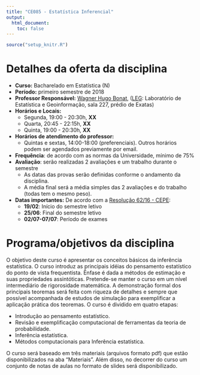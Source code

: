 ```yaml
---
title: "CE085 - Estatística Inferencial"
output:
  html_document:
    toc: false
---
```


```r
source("setup_knitr.R")
```

<!-- <div class="alert alert-danger" role="alert"> **ATENÇÃO!** Aqui é um -->
<!-- espaço para avisos. Comente quando não utilizar. </div> -->

# Detalhes da oferta da disciplina

- **Curso:** Bacharelado em Estatística (N)
- **Período:** primeiro semestre de 2018
- **Professor Responsável:** [Wagner Hugo Bonat][], ([LEG][]:
  Laboratório de Estatística e Geoinformação, sala 227, prédio de Exatas)
- **Horários e Locais:**
    - Segunda, 19:00 - 20:30h, **XX**
    - Quarta, 20:45 - 22:15h, **XX**
    - Quinta, 19:00 - 20:30h, **XX**
- **Horários de atendimento do professor:**
    - Quintas e sextas, 14:00-18:00 (preferenciais). Outros horários
      podem ser agendados previamente por email.
- **Frequência**: de acordo com as normas da Universidade, mínimo de 75%
- **Avaliação**: serão realizadas 2 avaliações e um trabalho durante o semestre
    - As datas das provas serão definidas conforme o andamento da
      disciplina.
    - A média final será a média simples das 2 avaliações e do trabalho (todas tem o mesmo
      peso).
- **Datas importantes:** De acordo com a [Resolução 62/16 - CEPE][]:
    - **19/02**: Início do semestre letivo
    - **25/06**: Final do semestre letivo
    - **02/07-07/07**: Período de exames

# Programa/objetivos da disciplina

O objetivo deste curso é apresentar os conceitos básicos da inferência
estatística. O curso introduz as principais idéias do pensamento
estatístico do ponto de vista frequentista. Ênfase é dada a métodos de 
estimação e suas propriedades assintóticas. Pretende-se manter o curso
em um nível intermediário de rigorosidade matemática. A demonstração
formal dos principais teoremas será feita com riqueza de detalhes e
sempre que possível acompanhada de estudos de simulação para exemplificar
a aplicação prática dos teoremas. O curso é dividido em quatro etapas:

- Introdução ao pensamento estatístico.
- Revisão e exemplificação computacional de ferramentas da teoria de probabilidade.
- Inferência estatística.
- Métodos computacionais para Inferência estatística.

O curso será baseado em três materiais (arquivos formato pdf) que estão 
disponibilizados na aba "Materiais". Além disso, no decorrer do curso
um conjunto de notas de aulas no formato de slides será disponibilizado.

<!-- links -->

[Wagner Hugo Bonat]: https://wbonat.github.io
[LEG]: http://www.leg.ufpr.br
[Resolução 62/16 - CEPE]: http://www.est.ufpr.br/calendario/cepe6216.pdf
